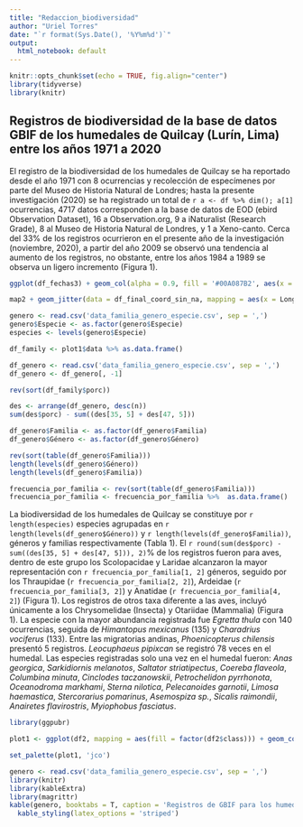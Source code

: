 ```yaml
---
title: "Redaccion_biodiversidad"
author: "Uriel Torres"
date: "`r format(Sys.Date(), '%Y%m%d')`"
output: 
  html_notebook: default
---
```


```r
knitr::opts_chunk$set(echo = TRUE, fig.align="center")
library(tidyverse)
library(knitr)
```

## Registros de biodiversidad de la base de datos GBIF de los humedales de Quilcay (Lurín, Lima) entre los años 1971 a 2020

El registro de la biodiversidad de los humedales de Quilcay se ha reportado desde el año 1971 con 8 ocurrencias y recolección de especímenes por parte del Museo de Historia Natural de Londres; hasta la presente investigación (2020) se ha registrado un total de `r a <- df %>% dim(); a[1]` ocurrencias, 4717 datos corresponden a la base de datos de EOD (ebird Observation Dataset), 16 a Observation.org, 9 a iNaturalist (Research Grade), 8 al Museo de Historia Natural de Londres, y 1 a Xeno-canto. Cerca del 33% de los registros  ocurrieron en el presente año de la investigación (noviembre, 2020), a partir del año 2009 se observó una tendencia al aumento de los registros, no obstante, entre los años 1984 a 1989 se observa un ligero incremento (Figura 1). 

```r
ggplot(df_fechas3) + geom_col(alpha = 0.9, fill = '#00A087B2', aes(x = df_fechas3$var, y = df_fechas3$porc)) + coord_flip() + theme_bw() + theme(axis.line = element_line()) + theme(text = element_text(size = 13)) + theme(axis.text.x = element_text(margin = margin(4, 0, 0, 0), colour = 'black'), axis.text.y = element_text(margin = margin(0, 4, 0, 0), colour = "black")) + scale_y_continuous(breaks = seq(0, 35, by = 3), expand = c(0, 0)) + xlab('Año') + ylab('Frecuencia relativa')
```







```r
map2 + geom_jitter(data = df_final_coord_sin_na, mapping = aes(x = Longitud, y = Latitud),  shape = 23, color = 'orangered2', alpha = 0.7) + theme_bw() + xlab('Longitud') + ylab('Latitud')

```


```r
genero <- read.csv('data_familia_genero_especie.csv', sep = ',')
genero$Especie <- as.factor(genero$Especie)
especies <- levels(genero$Especie)

df_family <- plot1$data %>% as.data.frame()

df_genero <- read.csv('data_familia_genero_especie.csv', sep = ',')
df_genero <- df_genero[, -1]

rev(sort(df_family$porc))

des <- arrange(df_genero, desc(n))
sum(des$porc) - sum((des[35, 5] + des[47, 5]))

df_genero$Familia <- as.factor(df_genero$Familia)
df_genero$Género <- as.factor(df_genero$Género)

rev(sort(table(df_genero$Familia)))
length(levels(df_genero$Género))
length(levels(df_genero$Familia))

frecuencia_por_familia <- rev(sort(table(df_genero$Familia)))
frecuencia_por_familia <- frecuencia_por_familia %>%  as.data.frame()
```

La biodiversidad de los humedales de Quilcay se constituye por `r length(especies)` especies agrupadas en `r length(levels(df_genero$Género))` y `r length(levels(df_genero$Familia))`, géneros y familias respectivamente (Tabla 1). El `r round(sum(des$porc) - sum((des[35, 5] + des[47, 5])), 2)`% de los registros fueron para aves, dentro de este grupo los Scolopacidae y Laridae alcanzaron la mayor representación con `r frecuencia_por_familia[1, 2]` géneros, seguido por los Thraupidae (`r frecuencia_por_familia[2, 2]`), Ardeidae (`r frecuencia_por_familia[3, 2]`) y Anatidae (`r frecuencia_por_familia[4, 2]`) (Figura 1). Los registros de otros taxa diferente a las aves, incluyó únicamente a los Chrysomelidae (Insecta) y Otariidae (Mammalia) (Figura 1). La especie con la mayor abundancia registrada fue *Egretta thula* con 140 ocurrencias, seguida de *Himantopus mexicanus* (135) y *Charadrius vociferus* (133). Entre las migratorias andinas, *Phoenicopterus chilensis* presentó 5 registros. *Leocuphaeus pipixcan* se registró 78 veces en el humedal. Las especies registradas solo una vez en el humedal fueron: *Anas georgica*, *Sarkidiornis melanotos*, *Saltator  striatipectus*, *Coereba flaveola*, *Columbina minuta*,  *Cinclodes   taczanowskii*, *Petrochelidon pyrrhonota*, *Oceanodroma markhami*, *Sterna nilotica*, *Pelecanoides garnotii*, *Limosa haemastica*, *Stercorarius pomarinus*, *Asemospiza sp.*, *Sicalis raimondii*,  *Anairetes flavirostris*, *Myiophobus fasciatus*.


```r
library(ggpubr)

plot1 <- ggplot(df2, mapping = aes(fill = factor(df2$class))) + geom_col(aes(x = reorder(df2$family, +df2$porc), y = df2$porc)) + coord_flip() + theme_bw() + theme(axis.line = element_line()) + theme(text = element_text(size = 13)) + theme(axis.text.x = element_text(margin = margin(4, 0, 0, 0), colour = 'black'), axis.text.y = element_text(margin = margin(0, 4, 0, 0), colour = "black")) + scale_y_continuous(breaks = seq(0, 16, by = 2), expand = c(0, 0)) + xlab('Familias') + ylab('Frecuencia relativa') + labs(fill = 'Clases') 

set_palette(plot1, 'jco')
```




```r
genero <- read.csv('data_familia_genero_especie.csv', sep = ',')
library(knitr)
library(kableExtra)
library(magrittr)
kable(genero, booktabs = T, caption = 'Registros de GBIF para los humedales de Quilcay (Lurín, Lima) entre 1971 al 2020') %>%
  kable_styling(latex_options = 'striped')
```





























